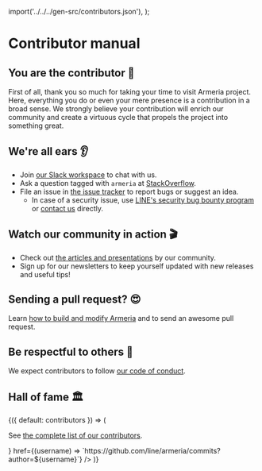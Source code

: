 
  import('../../../gen-src/contributors.json'),
);

# Contributor manual

## You are the contributor 🚀

First of all, thank you so much for taking your time to visit Armeria project.
Here, everything you do or even your mere presence is a contribution in a broad sense.
We strongly believe your contribution will enrich our community and create
a virtuous cycle that propels the project into something great.

## We're all ears 👂

- Join [our Slack workspace](/s/slack) to chat with us.
- Ask a question tagged with `armeria` at [StackOverflow](https://stackoverflow.com/questions/tagged/armeria).
- File an issue in [the issue tracker](https://github.com/line/armeria/issues?q=is%3Aissue+is%3Aopen+sort%3Aupdated-desc)
  to report bugs or suggest an idea.
  - In case of a security issue, use [LINE's security bug bounty program](https://bugbounty.linecorp.com/en/)
    or [contact us](mailto:dl_oss_dev@linecorp.com) directly.

## Watch our community in action 🎬

- Check out [the articles and presentations](/community/articles) by our community.
- Sign up for our newsletters to keep yourself updated with new releases and useful tips!
  <div style="max-width: 320px; margin-top: 0.5rem;">
    <Mailchimp />
  </div>

## Sending a pull request? 😍

Learn [how to build and modify Armeria](/community/developer-guide) and to send an awesome pull request.

## Be respectful to others 🙇

We expect contributors to follow [our code of conduct](/community/code-of-conduct).

## Hall of fame 🏛️

<ContributorList>
  {({ default: contributors }) => (
    <ThankYou
      usernames={Object.keys(contributors)}
      avatarUrls={contributors}
      message={() => <p>See <a href="https://github.com/line/armeria/contributors">the complete list of our contributors</a>.</p>}
      href={(username) => `https://github.com/line/armeria/commits?author=${username}`}
    />
  )}
</ContributorList>
